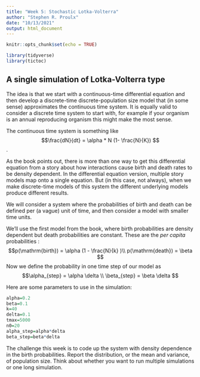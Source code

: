 ```yaml
---
title: "Week 5: Stochastic Lotka-Volterra"
author: "Stephen R. Proulx"
date: "10/13/2021"
output: html_document
---
```


```r
knitr::opts_chunk$set(echo = TRUE)

library(tidyverse)
library(tictoc)
```

## A single simulation of Lotka-Volterra type  

The idea is that we start with a continuous-time differential equation and then develop a discrete-time discrete-population size model that (in some sense) approximates the continuous time system. It is equally valid to consider a discrete time system to start with, for example if your organism is an annual reproducing organism this might make the most sense. 

The continuous time system is something like 
$$\frac{dN}{dt} = \alpha * N (1- \frac{N}{K}) $$. 

As the book points out, there is more than one way to get this differential equation from a story about how interactions cause birth and death rates to be density dependent. In the differential equation version, multiple story models map onto a single equation. But (in this case, not always), when we make discrete-time models of this system the different underlying models produce different results.

We will consider a system where the probabilities of birth and death can be defined per (a vague) unit of time, and then consider a model with smaller time units.

We'll use the first model from the book, where birth probabilities are density dependent but death probabilities are constant. These are the *per capita* probabilities :
$$p(\mathrm{birth}) = \alpha (1 - \frac{N}{k} )\\
p(\mathrm{death}) = \beta  $$
Now we define the probability in one time step of our model as
$$\alpha_{step} = \alpha \delta \\
\beta_{step} = \beta \delta $$


Here are some parameters to use in the simulation:
```r
alpha=0.2
beta=0.1
k=40
delta=0.1
tmax=5000
n0=20
alpha_step=alpha*delta
beta_step=beta*delta
```

The challenge this week is to code up the system with density dependence in the birth probabilities. Report the distribution, or the mean and variance, of population size. Think about whether you want to run multiple simulations or one long simulation.

